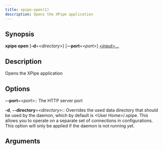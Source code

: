 ```yaml
---
title: xpipe-open(1)
description: Opens the XPipe application
---
```


## Synopsis

**xpipe open** [**-d**=_&lt;directory>_] [**--port**=_&lt;port>_] [_&lt;input>_...]


## Description

Opens the XPipe application


## Options

**--port**=_&lt;port>_::
  The HTTP server port

**-d**, **--directory**=_&lt;directory>_::
  Overrides the used data directory that should be used by the daemon, which by default is &lt;User Home>/.xpipe. This allows you to operate on a separate set of connections in configurations. This option will only be applied if the daemon is not running yet.


## Arguments

[_&lt;input>_...]::
